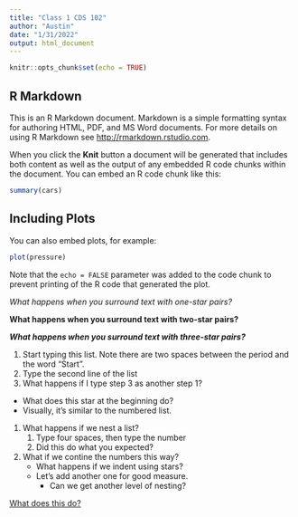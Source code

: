 ```yaml
---
title: "Class 1 CDS 102"
author: "Austin"
date: "1/31/2022"
output: html_document
---
```


```r
knitr::opts_chunk$set(echo = TRUE)
```

## R Markdown

This is an R Markdown document. Markdown is a simple formatting syntax for authoring HTML, PDF, and MS Word documents. For more details on using R Markdown see <http://rmarkdown.rstudio.com>.

When you click the **Knit** button a document will be generated that includes both content as well as the output of any embedded R code chunks within the document. You can embed an R code chunk like this:

```r
summary(cars)
```

## Including Plots

You can also embed plots, for example:

```r
plot(pressure)
```

Note that the `echo = FALSE` parameter was added to the code chunk to prevent printing of the R code that generated the plot.



*What happens when you surround text with one-star pairs?*

**What happens when you surround text with two-star pairs?**

***What happens when you surround text with three-star pairs?***


1.  Start typing this list. Note there are two spaces between the period 
    and the word "Start".
2.  Type the second line of the list
1.  What happens if I type step 3 as another step 1?

*   What does this star at the beginning do?
*   Visually, it's similar to the numbered list.

1.  What happens if we nest a list?
    1.  Type four spaces, then type the number
    2.  Did this do what you expected?
2.  What if we contine the numbers this way?
    *   What happens if we indent using stars?
    *   Let's add another one for good measure.
        *   Can we get another level of nesting?
        
[What does this do?](https://google.com)
